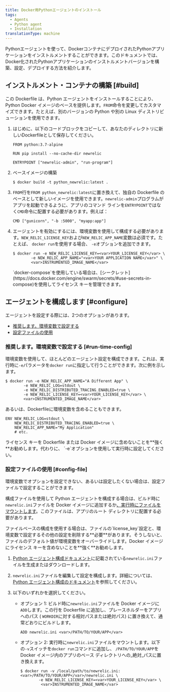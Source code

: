 ```yaml
---
title: Docker用Pythonエージェントのインストール
tags:
  - Agents
  - Python agent
  - Installation
translationType: machine
---
```


Pythonエージェントを使って、DockerコンテナにデプロイされたPythonアプリケーションをインストルメントすることができます。このドキュメントでは、Docker化されたPythonアプリケーションのインストルメントバージョンを構築、設定、デプロイする方法を紹介します。

## インストルメント・コンテナの構築 [#build]

この Dockerfile は、Python エージェントをインストールすることにより、Python Docker イメージのベースを提供します。`FROM`命令を変更してカスタマイズできます。たとえば、別のバージョンの Python や別の Linux ディストリビューションを使用できます。

1. はじめに、以下のコードブロックをコピーして、あなたのディレクトリに新しいDockerfileとして保存してください。

   ```
   FROM python:3.7-alpine

   RUN pip install --no-cache-dir newrelic

   ENTRYPOINT ["newrelic-admin", "run-program"]
   ```

2. ベースイメージの構築

   ```
   $ docker build -t python_newrelic:latest .
   ```

3. `FROM`行を`FROM python_newrelic:latest`に置き換えて、独自の Dockerfile のベースとして新しいイメージを使用できます。`newrelic-admin`プログラムがアプリを起動できるように、アプリのコマンド ラインを`ENTRYPOINT`ではなく`CMD`命令に配置する必要があります。例えば：

   ```
   CMD ["gunicorn", "-b :5000", "myapp:app"]
   ```

4. エージェントを有効にするには、環境変数を使用して構成する必要があります。`NEW_RELIC_LICENSE_KEY`および`NEW_RELIC_APP_NAME`変数は必須です。たとえば、 `docker run`を使用する場合、 `-e`オプションを追加できます。

   ```
   $ docker run -e NEW_RELIC_LICENSE_KEY=<var>YOUR_LICENSE_KEY</var> \
           -e NEW_RELIC_APP_NAME="<var>YOUR APPLICATION NAME</var>" \
           <var>INSTRUMENTED_IMAGE_NAME</var>
   ```

   <Callout variant="tip">
     `docker-compose`を使用している場合は、[シークレット](https://docs.docker.com/engine/swarm/secrets/#use-secrets-in-compose)を使用してライセンス キーを管理できます。
   </Callout>

## エージェントを構成します [#configure]

エージェントを設定する際には、2つのオプションがあります。

* [推奨します。環境変数で設定する](#run-time-config)
* [設定ファイルの使用](#config-file)

### 推奨します。環境変数で設定する [#run-time-config]

環境変数を使用して、ほとんどのエージェント設定を構成できます。これは、実行時に`-e`パラメータを`docker run`に指定して行うことができます。次に例を示します。

```
$ docker run -e NEW_RELIC_APP_NAME="A Different App" \
        -e NEW_RELIC_LOG=stdout \
        -e NEW_RELIC_DISTRIBUTED_TRACING_ENABLED=true \
        -e NEW_RELIC_LICENSE_KEY=<var>YOUR_LICENSE_KEY</var> \ 
        <var>INSTRUMENTED_IMAGE_NAME</var>
```

あるいは、Dockerfileに環境変数を含めることもできます。

```
ENV NEW_RELIC_LOG=stdout \
    NEW_RELIC_DISTRIBUTED_TRACING_ENABLED=true \
    NEW_RELIC_APP_NAME="My Application"
    # etc.
```

<Callout variant="important">
  ライセンス キーを Dockerfile または Docker イメージに含めないことを**強く**お勧めします。代わりに、 `-e`オプションを使用して実行時に設定してください。
</Callout>

### 設定ファイルの使用 [#config-file]

環境変数でオプションを設定できない、あるいは設定したくない場合は、設定ファイルで設定することができます。

構成ファイルを使用して Python エージェントを構成する場合は、ビルド時に`newrelic.ini`ファイルを Docker イメージに追加するか[、実行時にファイルをマウントします](https://docs.docker.com/storage/bind-mounts/)。このファイルは、アプリのルート ディレクトリに配置する必要があります。

<Callout variant="important">
  ファイルベースの構成を使用する場合は、ファイルの`license_key`設定と、環境変数で設定するその他の設定を削除する**必要**があります。そうしないと、ファイルのデフォルト値が環境変数をオーバーライドします。Docker イメージにライセンス キーを含めないことを**強く**お勧めします。
</Callout>

1. [Python エージェント構成ドキュメント](/docs/agents/python-agent/configuration/python-agent-configuration#agent-configuration-file)に記載されている`newrelic.ini`ファイルを生成またはダウンロードします。

2. `newrelic.ini`ファイルを編集して設定を構成します。詳細については、 [Python エージェント構成のドキュメント](/docs/agents/python-agent/configuration/python-agent-configuration)を参照してください。

3. 以下のいずれかを選択してください。

   * オプション 1: ビルド時に`newrelic.ini`ファイルを Docker イメージに`ADD`します。この行を Dockerfile に追加し、プレースホルダーをアプリへのパス ( `WORKDIR`に対する相対パスまたは絶対パス) に置き換えて、通常どおりにビルドします。

     ```
     ADD newrelic.ini <var>/PATH/TO/YOUR/APP</var>
     ```

   * オプション 2: 実行時に`newrelic.ini`ファイルをマウントします。以下の`-v`スイッチを`docker run`コマンドに追加し、 `/PATH/TO/YOUR/APP`を Docker イメージ内のアプリのベース ディレクトリへの_絶対_パスに置き換えます。

     ```
     $ docker run -v /local/path/to/newrelic.ini:<var>/PATH/TO/YOUR/APP</var>/newrelic.ini \
             -e NEW_RELIC_LICENSE_KEY=<var>YOUR_LICENSE_KEY</var> \
              <var>INSTRUMENTED_IMAGE_NAME</var>
     ```

<InstallFeedback/>